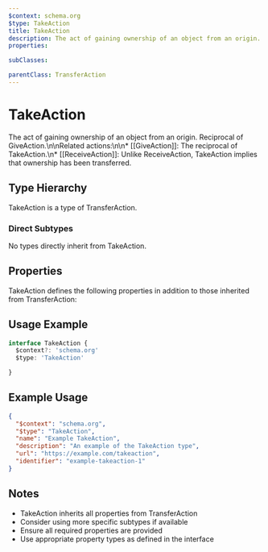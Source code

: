 ```yaml
---
$context: schema.org
$type: TakeAction
title: TakeAction
description: The act of gaining ownership of an object from an origin. Reciprocal of GiveAction.\n\nRelated actions:\n\n* [[GiveAction]]: The reciprocal of TakeAction.\n* [[ReceiveAction]]: Unlike ReceiveAction, TakeAction implies that ownership has been transferred.
properties:

subClasses:

parentClass: TransferAction
---
```


# TakeAction

The act of gaining ownership of an object from an origin. Reciprocal of GiveAction.\n\nRelated actions:\n\n* [[GiveAction]]: The reciprocal of TakeAction.\n* [[ReceiveAction]]: Unlike ReceiveAction, TakeAction implies that ownership has been transferred.

## Type Hierarchy

TakeAction is a type of TransferAction.

### Direct Subtypes

No types directly inherit from TakeAction.

## Properties

TakeAction defines the following properties in addition to those inherited from TransferAction:



## Usage Example

```typescript
interface TakeAction {
  $context?: 'schema.org'
  $type: 'TakeAction'

}
```

## Example Usage

```json
{
  "$context": "schema.org",
  "$type": "TakeAction",
  "name": "Example TakeAction",
  "description": "An example of the TakeAction type",
  "url": "https://example.com/takeaction",
  "identifier": "example-takeaction-1"
}
```

## Notes

- TakeAction inherits all properties from TransferAction
- Consider using more specific subtypes if available
- Ensure all required properties are provided
- Use appropriate property types as defined in the interface
